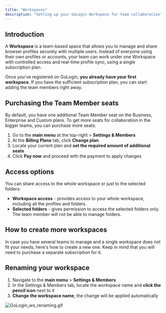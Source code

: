 ```yaml
---
title: "Workspaces"
description: "Setting up your GoLogin Workspace for team collaboration"
---
```


## Introduction

A **Workspace** is a team-based space that allows you to manage and share browser profiles securely with multiple users. Instead of everyone using their own profiles or accounts, your team can work under one Workspace with controlled access and real-time profile sync, using a single subscription plan.

Once you've registered on GoLogin, **you already have your first workspace**. If you have the sufficient subscription plan, you can start adding the team members right away.

## Purchasing the Team Member seats

By default, you have one additional Team Member seat on the Business, Enterprise and Custom plans. To get more seats for collaboration in the bigger teams, you can purchase more seats:

1. Go to the **main menu** at the top-right \> **Settings & Members**
2. At the **Billing Plans** tab, click **Change plan**
3. Locate your current plan and **set the required amount of additional seats**
4. Click **Pay now** and proceed with the payment to apply changes

## Access options

You can share access to the whole workspace or just to the selected folders:

- **Workspace access** - provides access to your whole workspace, including all the profiles and folders.
- **Selected folders** - gives permission to access the selected folders only. The team member will not be able to manage folders.

## How to create more workspaces

In case you have several teams to manage and a single workspace does not fit your needs, here's how to create a new one. Keep in mind that you will need to purchase a separate subscription for it.

## Renaming your workspace

1. Navigate to the **main menu** \> **Settings & Members**
2. In the Settings & Members tab, locate the workspace name and **click the pencil icon** next to it
3. **Change the workspace name**, the change will be applied automatically

![GoLogin_ws_renaming.gif](/images/GoLogin_ws_renaming.gif)